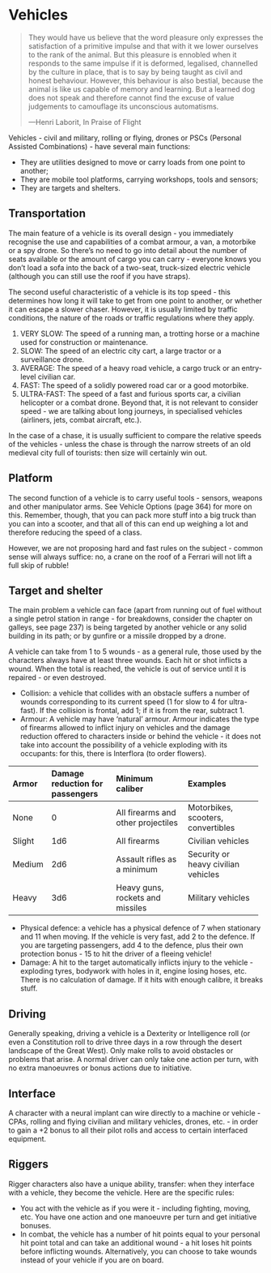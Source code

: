 # Vehicles

> They would have us believe that the word pleasure only expresses the satisfaction of a primitive impulse and that with it we lower ourselves to the rank of the animal. But this pleasure is ennobled when it responds to the same impulse if it is deformed, legalised, channelled by the culture in place, that is to say by being taught as civil and honest behaviour. However, this behaviour is also bestial, because the animal is like us capable of memory and learning. But a learned dog does not speak and therefore cannot find the excuse of value judgements to camouflage its unconscious automatisms.
>
> —Henri Laborit, In Praise of Flight

Vehicles - civil and military, rolling or flying, drones or PSCs (Personal Assisted Combinations) - have several main functions:

-   They are utilities designed to move or carry loads from one point to another;
-   They are mobile tool platforms, carrying workshops, tools and sensors;
-   They are targets and shelters.

## Transportation

The main feature of a vehicle is its overall design - you immediately recognise the use and capabilities of a combat armour, a van, a motorbike or a spy drone. So there's no need to go into detail about the number of seats available or the amount of cargo you can carry - everyone knows you don't load a sofa into the back of a two-seat, truck-sized electric vehicle (although you can still use the roof if you have straps).

The second useful characteristic of a vehicle is its top speed - this determines how long it will take to get from one point to another, or whether it can escape a slower chaser. However, it is usually limited by traffic conditions, the nature of the roads or traffic regulations where they apply.

1.  VERY SLOW: The speed of a running man, a trotting horse or a machine used for construction or maintenance.
2.  SLOW: The speed of an electric city cart, a large tractor or a surveillance drone.
3.  AVERAGE: The speed of a heavy road vehicle, a cargo truck or an entry-level civilian car.
4.  FAST: The speed of a solidly powered road car or a good motorbike.
5.  ULTRA-FAST: The speed of a fast and furious sports car, a civilian helicopter or a combat drone. Beyond that, it is not relevant to consider speed - we are talking about long journeys, in specialised vehicles (airliners, jets, combat aircraft, etc.).

In the case of a chase, it is usually sufficient to compare the relative speeds of the vehicles - unless the chase is through the narrow streets of an old medieval city full of tourists: then size will certainly win out.

## Platform

The second function of a vehicle is to carry useful tools - sensors, weapons and other manipulator arms. See Vehicle Options (page 364) for more on this. Remember, though, that you can pack more stuff into a big truck than you can into a scooter, and that all of this can end up weighing a lot and therefore reducing the speed of a class.

However, we are not proposing hard and fast rules on the subject - common sense will always suffice: no, a crane on the roof of a Ferrari will not lift a full skip of rubble!

## Target and shelter

The main problem a vehicle can face (apart from running out of fuel without a single petrol station in range - for breakdowns, consider the chapter on galleys, see page 237) is being targeted by another vehicle or any solid building in its path; or by gunfire or a missile dropped by a drone.

A vehicle can take from 1 to 5 wounds - as a general rule, those used by the characters always have at least three wounds. Each hit or shot inflicts a wound. When the total is reached, the vehicle is out of service until it is repaired - or even destroyed.

-   Collision: a vehicle that collides with an obstacle suffers a number of wounds corresponding to its current speed (1 for slow to 4 for ultra-fast). If the collision is frontal, add 1; if it is from the rear, subtract 1.
-   Armour: A vehicle may have 'natural' armour. Armour indicates the type of firearms allowed to inflict injury on vehicles and the damage reduction offered to characters inside or behind the vehicle - it does not take into account the possibility of a vehicle exploding with its occupants: for this, there is Interflora (to order flowers).

+--------------+---------------------------------+------------------------------------+-------------------------------------+
| Armor        | Damage reduction for passengers | Minimum caliber                    | Examples                            |
+:=============+:================================+:===================================+:====================================+
| None         | 0                               | All firearms and other projectiles | Motorbikes, scooters, convertibles  |
+--------------+---------------------------------+------------------------------------+-------------------------------------+
| Slight       | 1d6                             | All firearms                       | Civilian vehicles                   |
+--------------+---------------------------------+------------------------------------+-------------------------------------+
| Medium       | 2d6                             | Assault rifles as a minimum        | Security or heavy civilian vehicles |
+--------------+---------------------------------+------------------------------------+-------------------------------------+
| Heavy        | 3d6                             | Heavy guns, rockets and missiles   | Military vehicles                   |
+--------------+---------------------------------+------------------------------------+-------------------------------------+

-   Physical defence: a vehicle has a physical defence of 7 when stationary and 11 when moving. If the vehicle is very fast, add 2 to the defence. If you are targeting passengers, add 4 to the defence, plus their own protection bonus - 15 to hit the driver of a fleeing vehicle!
-   Damage: A hit to the target automatically inflicts injury to the vehicle - exploding tyres, bodywork with holes in it, engine losing hoses, etc. There is no calculation of damage. If it hits with enough calibre, it breaks stuff.

## Driving

Generally speaking, driving a vehicle is a Dexterity or Intelligence roll (or even a Constitution roll to drive three days in a row through the desert landscape of the Great West). Only make rolls to avoid obstacles or problems that arise. A normal driver can only take one action per turn, with no extra manoeuvres or bonus actions due to initiative.

## Interface

A character with a neural implant can wire directly to a machine or vehicle - CPAs, rolling and flying civilian and military vehicles, drones, etc. - in order to gain a +2 bonus to all their pilot rolls and access to certain interfaced equipment.

## Riggers

Rigger characters also have a unique ability, transfer: when they interface with a vehicle, they become the vehicle. Here are the specific rules:

-   You act with the vehicle as if you were it - including fighting, moving, etc. You have one action and one manoeuvre per turn and get initiative bonuses.
-   In combat, the vehicle has a number of hit points equal to your personal hit point total and can take an additional wound - a hit loses hit points before inflicting wounds. Alternatively, you can choose to take wounds instead of your vehicle if you are on board.
